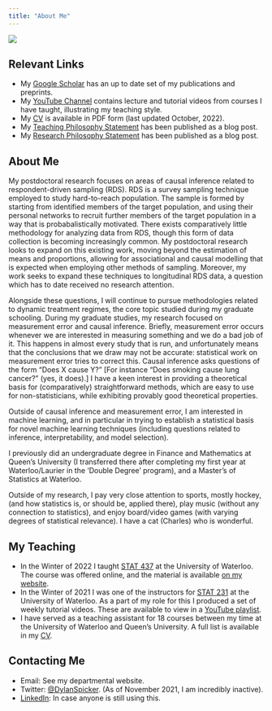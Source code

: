 ```yaml
---
title: "About Me"
---
```


![](img/cover_new.jpg)

## Relevant Links
- My [Google Scholar](https://scholar.google.com/citations?user=L9AenZ0AAAAJ&hl=en){target="_blank"} has an up to date set of my publications and preprints.
- My [YouTube Channel](https://www.youtube.com/channel/UC_xQeFdhjymQzmW4WKYtlpQ/featured){target="_blank"} contains lecture and tutorial videos from courses I have taught, illustrating my teaching style.
- My [CV](/pdf/CV.pdf){target="_BLANK"} is available in PDF form (last updated October, 2022).
- My [Teaching Philosophy Statement](/thoughts/teaching-philosophy-statement/index.qmd) has been published as a blog post.
- My [Research Philosophy Statement](/thoughts/research-philosophy-statement/index.qmd) has been published as a blog post.

## About Me
My postdoctoral research focuses on areas of causal inference related to respondent-driven sampling (RDS). RDS is a survey sampling technique employed to study hard-to-reach population. The sample is formed by starting from identified members of the target population, and using their personal networks to recruit further members of the target population in a way that is probabalistically motivated. There exists comparatively little methodology for analyzing data from RDS, though this form of data collection is becoming increasingly common. My postdoctoral research looks to expand on this existing work, moving beyond the estimation of means and proportions, allowing for associational and causal modelling that is expected when employing other methods of sampling. Moreover, my work seeks to expand these techniques to longitudinal RDS data, a question which has to date received no research attention.

Alongside these questions, I will continue to pursue methodologies related to dynamic treatment regimes, the core topic studied during my graduate schooling. During my graduate studies, my research focused on measurement error and causal inference. Briefly, measurement error occurs whenever we are interested in measuring something and we do a bad job of it. This happens in almost every study that is run, and unfortunately means that the conclusions that we draw may not be accurate: statistical work on measurement error tries to correct this. Causal inference asks questions of the form “Does X cause Y?” [For instance “Does smoking cause lung cancer?” (yes, it does).] I have a keen interest in providing a theoretical basis for (comparatively) straightforward methods, which are easy to use for non-statisticians, while exhibiting provably good theoretical properties.

Outside of causal inference and measurement error, I am interested in machine learning, and in particular in trying to establish a statistical basis for novel machine learning techniques (including questions related to inference, interpretability, and model selection).

I previously did an undergraduate degree in Finance and Mathematics at Queen’s University (I transferred there after completing my first year at Waterloo/Laurier in the ‘Double Degree’ program), and a Master’s of Statistics at Waterloo.

Outside of my research, I pay very close attention to sports, mostly hockey, (and how statistics is, or should be, applied there), play music (without any connection to statistics), and enjoy board/video games (with varying degrees of statistical relevance). I have a cat (Charles) who is wonderful.

## My Teaching
- In the Winter of 2022 I taught [STAT 437](https://ucalendar.uwaterloo.ca/2021/COURSE/course-STAT.html#STAT437){target="_blank"} at the University of Waterloo. The course was offered online, and the material is available [on my website](./teaching.qmd).
- In the Winter of 2021 I was one of the instructors for [STAT 231](https://ucalendar.uwaterloo.ca/2021/COURSE/course-STAT.html#STAT231){target="_blank"} at the University of Waterloo. As a part of my role for this I produced a set of weekly tutorial videos. These are available to view in a [YouTube playlist](https://www.youtube.com/playlist?list=PL0Y1Z_F8RtX6uDIp-d2-Ch584l9cawVOq){target="_blank"}.
- I have served as a teaching assistant for 18 courses between my time at the University of Waterloo and Queen’s University. A full list is available in my [CV](/pdf/CV.pdf){target="_BLANK"}.

## Contacting Me
- Email: See my departmental website.
- Twitter: [@DylanSpicker](https://twitter.com/DylanSpicker/with_replies){target="_blank"}. (As of November 2021, I am incredibly inactive).
- [LinkedIn](https://www.linkedin.com/in/dylanspicker/){target="_blank"}: In case anyone is still using this.